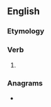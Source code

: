 ==English==

===Etymology===
{{suffix|enlarge|est|lang=en}}

===Verb===
{{head|en|verb form}}

# {{en-archaic second-person singular of|enlarge|lang=en}}

===Anagrams===
* {{anagrams|en|a=aeeglnrst|estrangle|green salt|salt-green}}